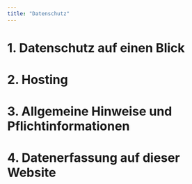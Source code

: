 ```yaml
---
title: "Datenschutz"
---
```


# 1. Datenschutz auf einen Blick

# 2. Hosting

# 3. Allgemeine Hinweise und Pflichtinformationen

# 4. Datenerfassung auf dieser Website